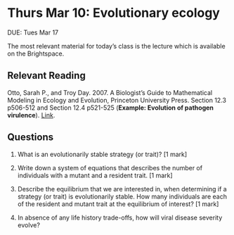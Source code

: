 # Thurs Mar 10: Evolutionary ecology 

DUE: Tues Mar 17

The most relevant material for today's class is the lecture which is available on the Brightspace.

## Relevant Reading
Otto, Sarah P., and Troy Day. 2007. A Biologist's Guide to Mathematical Modeling in Ecology and Evolution, Princeton University Press. Section 12.3 p506-512 and Section 12.4 p521-525 (**Example: Evolution of pathogen virulence**).  [Link](https://ebookcentral-proquest-com.qe2a-proxy.mun.ca/lib/MUN/detail.action?docID=768551).


## Questions
1. What is an evolutionarily stable strategy (or trait)? [1 mark]

2. Write down a system of equations that describes the number of individuals with a mutant and a resident trait. [1 mark]

3. Describe the equilibrium that we are interested in, when determining if a strategy (or trait) is evolutionarily stable. How many individuals are each of the resident and mutant trait at the equilibrium of interest? [1 mark]

4. In absence of any life history trade-offs, how will viral disease severity evolve?


